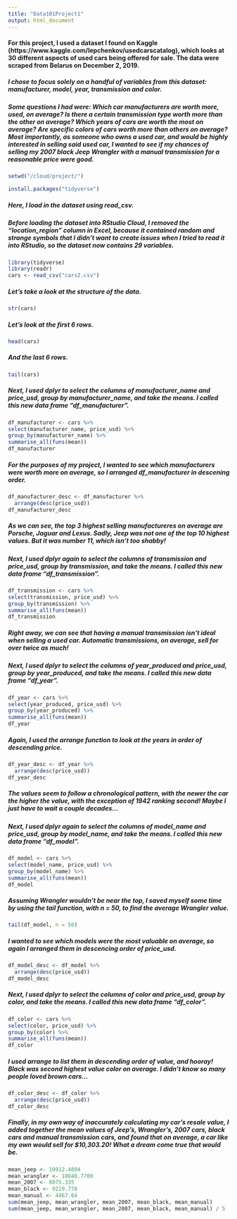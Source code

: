 ```yaml
---
title: "Data101Project1"
output: html_document
---
```





#### For this project, I used a dataset I found on Kaggle (https://www.kaggle.com/lepchenkov/usedcarscatalog), which looks at 30 different aspects of used cars being offered for sale. The data were scraped from Belarus on December 2, 2019. 



##### I chose to focus solely on a handful of variables from this dataset: manufacturer, model, year, transmission and color.

##### Some questions I had were: Which car manufacturers are worth more, used, on average? Is there a certain transmission type worth more than the other on average? Which years of cars are worth the most on average? Are specific colors of cars worth more than others on average? Most importantly, as someone who owns a used car, and would be highly interested in selling said used car, I wanted to see if my chances of selling my 2007 black Jeep Wrangler with a manual transmission for a reasonable price were good.


```r
setwd("/cloud/project/")
```

```r
install.packages("tidyverse")
```


##### Here, I load in the dataset using read_csv. 

##### Before loading the dataset into RStudio Cloud, I removed the "location_region" column in Excel, because it contained random and strange symbols that I didn't want to create issues when I tried to read it into RStudio, so the dataset now contains 29 variables.


```r
library(tidyverse)
library(readr)
cars <- read_csv("cars2.csv")
```


##### Let's take a look at the structure of the data.


```r
str(cars)
```



##### Let's look at the first 6 rows.


```r
head(cars)
```


##### And the last 6 rows.



```r
tail(cars)
```


##### Next, I used dplyr to select the columns of manufacturer_name and price_usd, group by manufacturer_name, and take the means. I called this new data frame "df_manufacturer".


```r
df_manufacturer <- cars %>% 
select(manufacturer_name, price_usd) %>%
group_by(manufacturer_name) %>%
summarise_all(funs(mean))
df_manufacturer
```


##### For the purposes of my project, I wanted to see which manufacturers were worth more on average, so I arranged df_manufacturer in descening order.


```r
df_manufacturer_desc <- df_manufacturer %>%
  arrange(desc(price_usd))
df_manufacturer_desc
```

##### As we can see, the top 3 highest selling manufactureres on average are Porsche, Jaguar and Lexus. Sadly, Jeep was not one of the top 10 highest values. But it was number 11, which isn't too shabby!




##### Next, I used dplyr again to select the columns of transmission and price_usd, group by transmission, and take the means. I called this new data frame "df_transmission".


```r
df_transmission <- cars %>% 
select(transmission, price_usd) %>%
group_by(transmission) %>%
summarise_all(funs(mean))
df_transmission
```

##### Right away, we can see that having a manual transmission isn't ideal when selling a used car. Automatic transmissions, on average, sell for over twice as much!





##### Next, I used dplyr to select the columns of year_produced and price_usd, group by year_produced, and take the means. I called this new data frame "df_year".



```r
df_year <- cars %>% 
select(year_produced, price_usd) %>%
group_by(year_produced) %>%
summarise_all(funs(mean))
df_year
```

##### Again, I used the arrange function to look at the years in order of descending price.


```r
df_year_desc <- df_year %>%
  arrange(desc(price_usd))
df_year_desc
```

##### The values seem to follow a chronological pattern, with the newer the car the higher the value, with the exception of 1942 ranking second! Maybe I just have to wait a couple decades...



##### Next, I used dplyr again to select the columns of model_name and price_usd, group by model_name, and take the means. I called this new data frame "df_model".


```r
df_model <- cars %>% 
select(model_name, price_usd) %>%
group_by(model_name) %>%
summarise_all(funs(mean))
df_model
```


##### Assuming Wrangler wouldn't be near the top, I saved myself some time by using the tail function, with n = 50, to find the average Wrangler value.


```r
tail(df_model, n = 50)
```

##### I wanted to see which models were the most valuable on average, so again I arranged them in descencing order of price_usd.


```r
df_model_desc <- df_model %>%
  arrange(desc(price_usd))
df_model_desc
```



##### Next, I used dplyr to select the columns of color and price_usd, group by color, and take the means. I called this new data frame "df_color".



```r
df_color <- cars %>% 
select(color, price_usd) %>%
group_by(color) %>%
summarise_all(funs(mean))
df_color
```


##### I used arrange to list them in descending order of value, and hooray! Black was second highest value color on average. I didn't know so many people loved brown cars...



```r
df_color_desc <- df_color %>%
  arrange(desc(price_usd))
df_color_desc
```


##### Finally, in my own way of inaccurately calculating my car's resale value, I added together the mean values of Jeep's, Wrangler's, 2007 cars, black cars and manual transmission cars, and found that on average, a car like my own would sell for $10,303.20! What a dream come true that would be.


```r
mean_jeep <- 10912.4894
mean_wrangler <- 18840.7700
mean_2007 <- 8075.335
mean_black <- 9219.778
mean_manual <- 4467.64
sum(mean_jeep, mean_wrangler, mean_2007, mean_black, mean_manual)
sum(mean_jeep, mean_wrangler, mean_2007, mean_black, mean_manual) / 5
```

